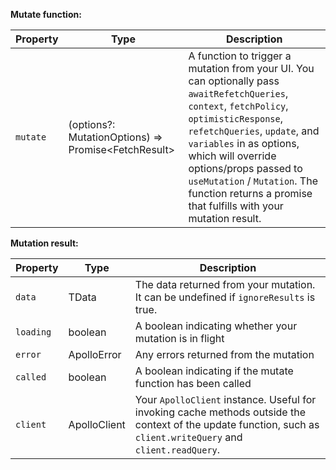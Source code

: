 **Mutate function:**

| Property | Type                                                      | Description                                                                                                                                                                                                                                                                                                                                              |
| -------- | --------------------------------------------------------- | -------------------------------------------------------------------------------------------------------------------------------------------------------------------------------------------------------------------------------------------------------------------------------------------------------------------------------------------------------- |
| `mutate` | (options?: MutationOptions) => Promise&lt;FetchResult&gt; | A function to trigger a mutation from your UI. You can optionally pass `awaitRefetchQueries`, `context`, `fetchPolicy`, `optimisticResponse`, `refetchQueries`, `update`, and `variables` in as options, which will override options/props passed to `useMutation` / `Mutation`. The function returns a promise that fulfills with your mutation result. |

**Mutation result:**

| Property  | Type         | Description                                                                                                                                                     |
| --------- | ------------ | --------------------------------------------------------------------------------------------------------------------------------------------------------------- |
| `data`    | TData        | The data returned from your mutation. It can be undefined if `ignoreResults` is true.                                                                           |
| `loading` | boolean      | A boolean indicating whether your mutation is in flight                                                                                                         |
| `error`   | ApolloError  | Any errors returned from the mutation                                                                                                                           |
| `called`  | boolean      | A boolean indicating if the mutate function has been called                                                                                                     |
| `client`  | ApolloClient | Your `ApolloClient` instance. Useful for invoking cache methods outside the context of the update function, such as `client.writeQuery` and `client.readQuery`. |
